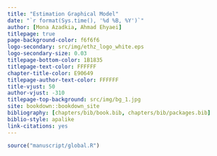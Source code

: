 ```yaml
--- 
title: "Estimation Graphical Model"
date: "`r format(Sys.time(), '%d %B, %Y')`"
author: [Mona Azadkia, Ahmad Ehyaei]
titlepage: true
page-background-color: f6f6f6
logo-secondary: src/img/ethz_logo_white.eps
logo-secondary-size: 0.03
titlepage-bottom-color: 1B1835
titlepage-text-color: FFFFFF
chapter-title-color: E90649
titlepage-author-text-color: FFFFFF
title-vjust: 50
author-vjust: -310
titlepage-top-background: src/img/bg_1.jpg
site: bookdown::bookdown_site
bibliography: [chapters/bib/book.bib, chapters/bib/packages.bib]
biblio-style: apalike
link-citations: yes
---
```


```r
source("manuscript/global.R")
```

